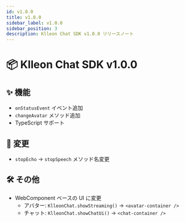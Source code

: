 ```yaml
---
id: v1.0.0
title: v1.0.0
sidebar_label: v1.0.0
sidebar_position: 3
description: Klleon Chat SDK v1.0.0 リリースノート
---
```


# 📦 Klleon Chat SDK v1.0.0

## ✨ 機能

- `onStatusEvent` イベント追加
- `changeAvatar` メソッド追加
- TypeScript サポート

## 🔁 変更

- `stopEcho` → `stopSpeech` メソッド名変更

## 🛠️ その他

- WebComponent ベースの UI に変更
  - アバター: `KlleonChat.showStreaming()` → `<avatar-container />`
  - チャット: `KlleonChat.showChatUi()` → `<chat-container />`
